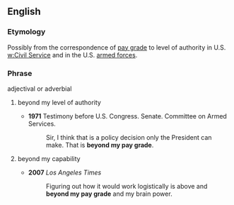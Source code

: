 ==English==
===Etymology===
Possibly from the correspondence of [[pay grade]] to level of authority in U.S. [[w:Civil Service]] and in the U.S. [[armed forces]].

===Phrase===
adjectival or adverbial
# {{idiom}} beyond my level of authority
#*'''1971''' Testimony before U.S. Congress. Senate. Committee on Armed Services.
#*:Sir, I think that is a policy decision only the President can make. That is '''beyond my pay grade'''. 
# {{idiom}} beyond my capability
#*'''2007''' ''Los Angeles Times''
#*:Figuring out how it would work logistically is above and '''beyond my pay grade''' and my brain power.